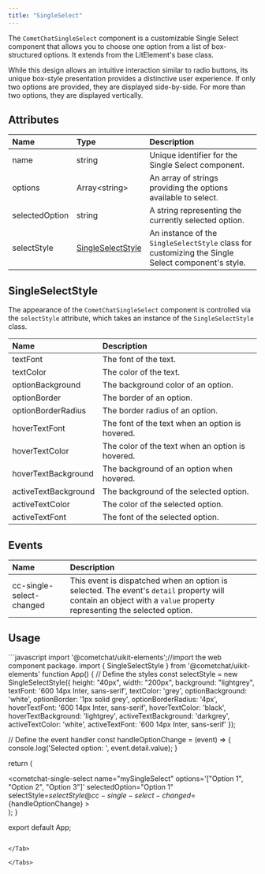 ```yaml
---
title: "SingleSelect"
---
```


The `CometChatSingleSelect` component is a customizable Single Select component that allows you to choose one option from a list of box-structured options. It extends from the LitElement's base class.

While this design allows an intuitive interaction similar to radio buttons, its unique box-style presentation provides a distinctive user experience. If only two options are provided, they are displayed side-by-side. For more than two options, they are displayed vertically.

## Attributes

| Name           | Type                                                                   | Description                                                                                       |
| :-------------- | :---------------------------------------------------------------------- | :------------------------------------------------------------------------------------------------- |
| name           | string                                                                 | Unique identifier for the Single Select component.                                                |
| options        | Array\<string>                                                         | An array of strings providing the options available to select.                                    |
| selectedOption | string                                                                 | A string representing the currently selected option.                                              |
| selectStyle    | [SingleSelectStyle](/web-elements/singleselect#singleselectstyle) | An instance of the `SingleSelectStyle` class for customizing the Single Select component's style. |

## SingleSelectStyle

The appearance of the `CometChatSingleSelect` component is controlled via the `selectStyle` attribute, which takes an instance of the `SingleSelectStyle` class.

| Name                 | Description                                      |
| :-------------------- | :------------------------------------------------ |
| textFont             | The font of the text.                            |
| textColor            | The color of the text.                           |
| optionBackground     | The background color of an option.               |
| optionBorder         | The border of an option.                         |
| optionBorderRadius   | The border radius of an option.                  |
| hoverTextFont        | The font of the text when an option is hovered.  |
| hoverTextColor       | The color of the text when an option is hovered. |
| hoverTextBackground  | The background of an option when hovered.        |
| activeTextBackground | The background of the selected option.           |
| activeTextColor      | The color of the selected option.                |
| activeTextFont       | The font of the selected option.                 |

## Events

| Name                     | Description                                                                                                                                                         |
| :------------------------ | :------------------------------------------------------------------------------------------------------------------------------------------------------------------- |
| cc-single-select-changed | This event is dispatched when an option is selected. The event's `detail` property will contain an object with a `value` property representing the selected option. |

## Usage

<Tabs>
<Tab title="JavaScript">
```javascript
import '@cometchat/uikit-elements';//import the web component package.
import { SingleSelectStyle } from '@cometchat/uikit-elements'
function App() {
  // Define the styles
  const selectStyle = new SingleSelectStyle({
    height: "40px",
    width: "200px",
    background: "lightgrey",
    textFont: '600 14px Inter, sans-serif',
    textColor: 'grey',
    optionBackground: 'white',
    optionBorder: '1px solid grey',
    optionBorderRadius: '4px',
    hoverTextFont: '600 14px Inter, sans-serif',
    hoverTextColor: 'black',
    hoverTextBackground: 'lightgrey',
    activeTextBackground: 'darkgrey',
    activeTextColor: 'white',
    activeTextFont: '600 14px Inter, sans-serif'
  });

  // Define the event handler
  const handleOptionChange = (event) => {
    console.log('Selected option: ', event.detail.value);
  }

  return (
    <div className="App">
      <cometchat-single-select
        name="mySingleSelect" 
        options='["Option 1", "Option 2", "Option 3"]' 
        selectedOption="Option 1"
        selectStyle=${selectStyle}
        @cc-single-select-changed=${handleOptionChange}
      ></cometchat-single-select>
    </div>
  );
}

export default App;
```

</Tab>

</Tabs>

